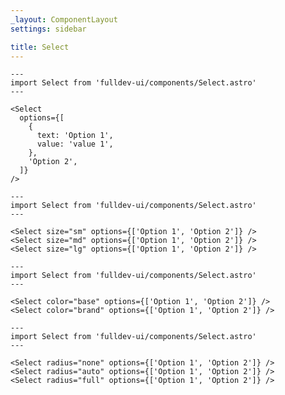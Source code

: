 ```yaml
---
_layout: ComponentLayout
settings: sidebar

title: Select
---
```


```astro live
---
import Select from 'fulldev-ui/components/Select.astro'
---

<Select
  options={[
    {
      text: 'Option 1',
      value: 'value 1',
    },
    'Option 2',
  ]}
/>
```

```astro live
---
import Select from 'fulldev-ui/components/Select.astro'
---

<Select size="sm" options={['Option 1', 'Option 2']} />
<Select size="md" options={['Option 1', 'Option 2']} />
<Select size="lg" options={['Option 1', 'Option 2']} />
```

```astro live
---
import Select from 'fulldev-ui/components/Select.astro'
---

<Select color="base" options={['Option 1', 'Option 2']} />
<Select color="brand" options={['Option 1', 'Option 2']} />
```

```astro live
---
import Select from 'fulldev-ui/components/Select.astro'
---

<Select radius="none" options={['Option 1', 'Option 2']} />
<Select radius="auto" options={['Option 1', 'Option 2']} />
<Select radius="full" options={['Option 1', 'Option 2']} />
```
